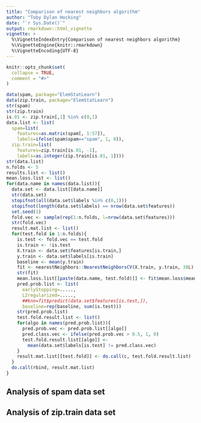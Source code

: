 ```yaml
---
title: "Comparison of nearest neighbors algorithm"
author: "Toby Dylan Hocking"
date: "`r Sys.Date()`"
output: rmarkdown::html_vignette
vignette: >
  %\VignetteIndexEntry{Comparison of nearest neighbors algorithm}
  %\VignetteEngine{knitr::rmarkdown}
  %\VignetteEncoding{UTF-8}
---
```


```r
knitr::opts_chunk$set(
  collapse = TRUE,
  comment = "#>"
)
```

```r
data(spam, package="ElemStatLearn")
data(zip.train, package="ElemStatLearn")
str(spam)
str(zip.train)
is.01 <- zip.train[,1] %in% c(0,1)
data.list <- list(
  spam=list(
    features=as.matrix(spam[, 1:57]),
    labels=ifelse(spam$spam=="spam", 1, 0)),
  zip.train=list(
    features=zip.train[is.01, -1],
    labels=as.integer(zip.train[is.01, 1])))
str(data.list)
n.folds <- 5
results.list <- list()
mean.loss.list <- list()
for(data.name in names(data.list)){
  data.set <- data.list[[data.name]]
  str(data.set)
  stopifnot(all(data.set$labels %in% c(0,1)))
  stopifnot(length(data.set$labels) == nrow(data.set$features))
  set.seed(1)
  fold.vec <- sample(rep(1:n.folds, l=nrow(data.set$features)))
  str(fold.vec)
  result.mat.list <- list()
  for(test.fold in 1:n.folds){
    is.test <- fold.vec == test.fold
    is.train <- !is.test
    X.train <- data.set$features[is.train,]
    y.train <- data.set$labels[is.train]
    baseline <- mean(y.train)
    fit <- nearestNeighbors::NearestNeighborsCV(X.train, y.train, 30L)
    str(fit)
    mean.loss.list[[paste(data.name, test.fold)]] <- fit$mean.loss$mean.loss
    pred.prob.list <- list(
      earlyStopping=.....,
      L2regularized=.....,
      ##knn=fit$predict(data.set$features[is.test,]),
      baseline=rep(baseline, sum(is.test)))
    str(pred.prob.list)
    test.fold.result.list <- list()
    for(algo in names(pred.prob.list)){
      pred.prob.vec <- pred.prob.list[[algo]]
      pred.class.vec <- ifelse(pred.prob.vec > 0.5, 1, 0)
      test.fold.result.list[[algo]] <-
        mean(data.set$labels[is.test] != pred.class.vec)
    }
    result.mat.list[[test.fold]] <- do.call(c, test.fold.result.list)
  }
  do.call(rbind, result.mat.list)
}
```

## Analysis of spam data set



## Analysis of zip.train data set
